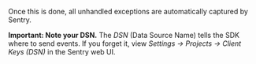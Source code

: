 Once this is done, all unhandled exceptions are automatically captured by Sentry. 

**Important: Note your DSN.** The *DSN* (Data Source Name) tells the SDK where to send events. If you forget it, view *Settings -> Projects -> Client Keys (DSN)* in the Sentry web UI.